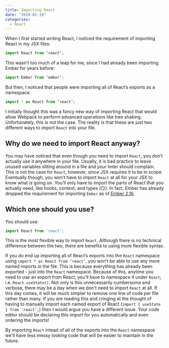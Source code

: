 ```yaml
---
title: Importing React
date: "2019-02-19"
categories:
  - React
---
```


When I first started writing React, I noticed the requirement of importing React in my JSX files:

```js
import React from ‘react’;
```

This wasn’t too much of a leap for me, since I had already been importing Ember for years before:

```js
import Ember from ‘ember’;
```

But then, I noticed that people were importing all of React’s exports as a namespace:

```js
import * as React from ‘react’;
```

I initially thought this was a fancy new way of importing React that would allow Webpack to perform advanced operations like tree shaking. Unfortunately, this is not the case. The reality is that these are just two different ways to import `React` into your file.

## Why do we need to import React anyway?

You may have noticed that even though you need to import `React`, you don’t actually use it anywhere in your file. Usually, it is bad practice to leave unused variables sitting around in a file and your linter should complain. This is not the case for `React`, however, since JSX requires it to be in scope. Eventually though, you won’t have to import `React` at all for your JSX to know what is going on. You’ll only have to import the parts of React that you actually need, like hooks, context, and types (😏). In fact, Ember has already dropped the requirement for importing `Ember` as of [Ember 2.16](https://www.emberjs.com/blog/2017/10/11/ember-2-16-released.html).

## Which one should you use?

You should use:

```js
import React from 'react';
```

This is the most flexible way to import `React`. Although there is no technical difference between the two, there are benefits to using more flexible syntax.

If you do end up importing all of React’s exports into the `React` namespace using `import * as React from ‘react’`, you won’t be able to use any more named imports in the file. This is because everything has already been exported - just into the `React` namespace. Because of this, anytime you need to use an export from React, you'll have to namespace it under `React`; i.e. `React.useState()`. Not only is this unnecessarily cumbersome and verbose, there may be a day when we don't need to import `React` at all. If this day comes, it will be much simpler to remove one line of code per file rather than many. If you are reading this and cringing at the thought of having to manually import each named export of React (`import { useState } from 'react';`) then I would argue you have a different issue. Your code editor should be declaring this import for you automatically and even ordering the imports!

By importing `React` intead of all of the exports into the `React` namespace we'll have less messy looking code that will be easier to maintain in the future.